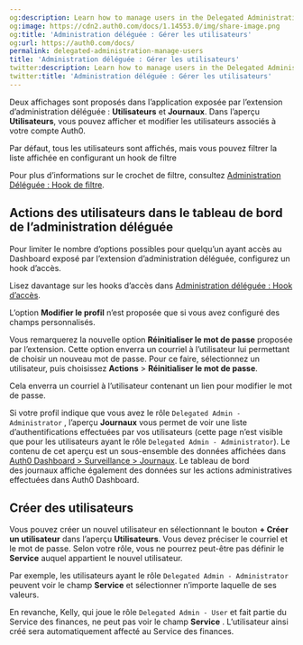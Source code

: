 ```yaml
---
og:description: Learn how to manage users in the Delegated Administration Extension.
og:image: https://cdn2.auth0.com/docs/1.14553.0/img/share-image.png
og:title: 'Administration déléguée : Gérer les utilisateurs'
og:url: https://auth0.com/docs/
permalink: delegated-administration-manage-users
title: 'Administration déléguée : Gérer les utilisateurs'
twitter:description: Learn how to manage users in the Delegated Administration Extension.
twitter:title: 'Administration déléguée : Gérer les utilisateurs'
---
```


Deux affichages sont proposés dans l’application exposée par l’extension d’administration déléguée : **Utilisateurs** et **Journaux**. Dans l’aperçu **Utilisateurs**, vous pouvez afficher et modifier les utilisateurs associés à votre compte Auth0.

Par défaut, tous les utilisateurs sont affichés, mais vous pouvez filtrer la liste affichée en configurant un hook de filtre

Pour plus d’informations sur le crochet de filtre, consultez [Administration Déléguée : Hook de filtre](/extensions/delegated-administration-extension/delegated-administration-filter-hook).

## Actions des utilisateurs dans le tableau de bord de l’administration déléguée

Pour limiter le nombre d’options possibles pour quelqu’un ayant accès au Dashboard exposé par l’extension d’administration déléguée, configurez un hook d’accès.

Lisez davantage sur les hooks d’accès dans [Administration déléguée : Hook d’accès](/extensions/delegated-administration-extension/delegated-administration-access-hook).

L’option **Modifier le profil** n’est proposée que si vous avez configuré des champs personnalisés.

Vous remarquerez la nouvelle option **Réinitialiser le mot de passe** proposée par l’extension. Cette option enverra un courriel à l’utilisateur lui permettant de choisir un nouveau mot de passe. Pour ce faire, sélectionnez un utilisateur, puis choisissez **Actions** > **Réinitialiser le mot de passe**.

Cela enverra un courriel à l’utilisateur contenant un lien pour modifier le mot de passe.

Si votre profil indique que vous avez le rôle `Delegated Admin - Administrator` , l’aperçu **Journaux** vous permet de voir une liste d’authentifications effectuées par vos utilisateurs (cette page n’est visible que pour les utilisateurs ayant le rôle `Delegated Admin - Administrator`). Le contenu de cet aperçu est un sous-ensemble des données affichées dans [Auth0 Dashboard > Surveillance > Journaux](%24%7Bmanage_url%7D/#/logs). Le tableau de bord des journaux affiche également des données sur les actions administratives effectuées dans Auth0 Dashboard.

## Créer des utilisateurs

Vous pouvez créer un nouvel utilisateur en sélectionnant le bouton **+ Créer un utilisateur** dans l’aperçu **Utilisateurs**. Vous devez préciser le courriel et le mot de passe. Selon votre rôle, vous ne pourrez peut-être pas définir le **Service** auquel appartient le nouvel utilisateur.

Par exemple, les utilisateurs ayant le rôle `Delegated Admin - Administrator` peuvent voir le champ **Service** et sélectionner n’importe laquelle de ses valeurs.

En revanche, Kelly, qui joue le rôle `Delegated Admin - User` et fait partie du Service des finances, ne peut pas voir le champ **Service** . L’utilisateur ainsi créé sera automatiquement affecté au Service des finances.